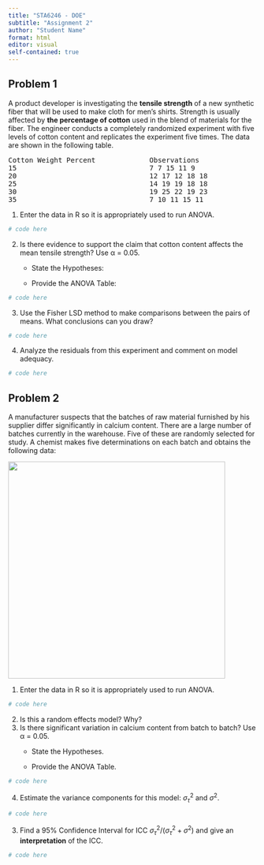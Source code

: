 ```yaml
---
title: "STA6246 - DOE"
subtitle: "Assignment 2"
author: "Student Name"
format: html
editor: visual
self-contained: true
---
```


## Problem 1

A product developer is investigating the **tensile strength** of a new synthetic fiber that will be used to make cloth for men's shirts. Strength is usually affected by **the percentage of cotton** used in the blend of materials for the fiber. The engineer conducts a completely randomized experiment with five levels of cotton content and replicates the experiment five times. The data are shown in the following table.

```{=html}
<pre>
Cotton Weight Percent             Observations
15                                7 7 15 11 9
20                                12 17 12 18 18
25                                14 19 19 18 18
30                                19 25 22 19 23
35                                7 10 11 15 11
</pre>
```
1.  Enter the data in R so it is appropriately used to run ANOVA.

```r
# code here

```

2.  Is there evidence to support the claim that cotton content affects the mean tensile strength? Use α = 0.05.
    -   State the Hypotheses:

    -   Provide the ANOVA Table:

```r
# code here
```

3.  Use the Fisher LSD method to make comparisons between the pairs of means. What conclusions can you draw?

```r
# code here
```

4.  Analyze the residuals from this experiment and comment on model adequacy.

```r
# code here
```

## Problem 2

A manufacturer suspects that the batches of raw material furnished by his supplier differ significantly in calcium content. There are a large number of batches currently in the warehouse. Five of these are randomly selected for study. A chemist makes five determinations on each batch and obtains the following data:

![](images/batches.png){width="440"}

1.  Enter the data in R so it is appropriately used to run ANOVA.

```r
# code here

```

2.  Is this a random effects model? Why?
3.  Is there significant variation in calcium content from batch to batch? Use α = 0.05.
    -   State the Hypotheses.

    -   Provide the ANOVA Table.

```r
# code here
```

4.  Estimate the variance components for this model: $\sigma_\tau^2$ and $\sigma^2$.

```r
# code here
```

3.  Find a 95% Confidence Interval for ICC $\sigma_\tau^2/(\sigma_\tau^2 + \sigma^2)$ and give an **interpretation** of the ICC.

```r
# code here
```

\

